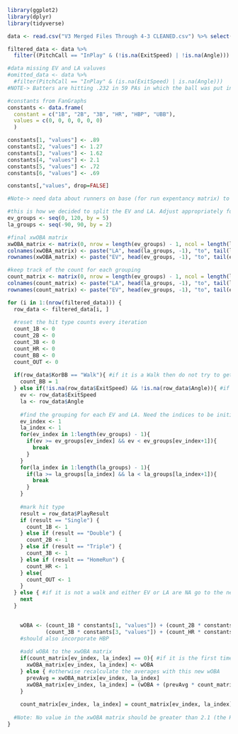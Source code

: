 ```r
library(ggplot2)
library(dplyr)
library(tidyverse)

data <- read.csv("V3 Merged Files Through 4-3 CLEANED.csv") %>% select(Date, Pitcher, PitcherId, PitcherThrows, PitcherTeam, Batter, BatterId, BatterSide, BatterTeam, KorBB, PlayResult, PitchCall, AutoHitType, HitType, OutsOnPlay, RunsScored, ExitSpeed, Angle, Direction, Distance, Barrel, Strikes)

filtered_data <- data %>%
  filter((PitchCall == "InPlay" & (!is.na(ExitSpeed) | !is.na(Angle))) | PlayResult=="Undefined")

#data missing EV and LA valuves
#omitted_data <- data %>%
  #filter(PitchCall == "InPlay" & (is.na(ExitSpeed) | is.na(Angle)))
#NOTE-> Batters are hitting .232 in 59 PAs in which the ball was put in play with no EV or LA data
```

```r
#constants from FanGraphs
constants <- data.frame(
  constant = c("1B", "2B", "3B", "HR", "HBP", "UBB"),
  values = c(0, 0, 0, 0, 0, 0) 
  )

constants[1, "values"] <- .89
constants[2, "values"] <- 1.27
constants[3, "values"] <- 1.62
constants[4, "values"] <- 2.1
constants[5, "values"] <- .72
constants[6, "values"] <- .69

constants[,"values", drop=FALSE]

#Note-> need data about runners on base (for run expentancy matrix) to calculate wOBA weights. Don't have that data in our dataframe
```

```r
#this is how we decided to split the EV and LA. Adjust appropriately for data size
ev_groups <- seq(0, 120, by = 5)  
la_groups <- seq(-90, 90, by = 2) 

#final xwOBA matrix
xwOBA_matrix <- matrix(0, nrow = length(ev_groups) - 1, ncol = length(la_groups) - 1)
colnames(xwOBA_matrix) <- paste("LA", head(la_groups, -1), "to", tail(la_groups, -1), sep = "_")
rownames(xwOBA_matrix) <- paste("EV", head(ev_groups, -1), "to", tail(ev_groups, -1), sep = "_")

#keep track of the count for each grouping
count_matrix <- matrix(0, nrow = length(ev_groups) - 1, ncol = length(la_groups) - 1)
colnames(count_matrix) <- paste("LA", head(la_groups, -1), "to", tail(la_groups, -1), sep = "_")
rownames(count_matrix) <- paste("EV", head(ev_groups, -1), "to", tail(ev_groups, -1), sep = "_")
```

```r
for (i in 1:(nrow(filtered_data))) {
  row_data <- filtered_data[i, ]
  
  #reset the hit type counts every iteration
  count_1B <- 0
  count_2B <- 0
  count_3B <- 0
  count_HR <- 0
  count_BB <- 0
  count_OUT <- 0
  
  if(row_data$KorBB == "Walk"){ #if it is a Walk then do not try to get EV and LA
    count_BB = 1
  } else if(!is.na(row_data$ExitSpeed) && !is.na(row_data$Angle)){ #if both EV and LA are not NA
    ev <- row_data$ExitSpeed
    la <- row_data$Angle
    
    #find the grouping for each EV and LA. Need the indices to be initialized outside of for loop
    ev_index <- 1
    la_index <- 1
    for(ev_index in 1:length(ev_groups) - 1){
      if(ev >= ev_groups[ev_index] && ev < ev_groups[ev_index+1]){
        break
      }
    }
    for(la_index in 1:length(la_groups) - 1){
      if(la >= la_groups[la_index] && la < la_groups[la_index+1]){
        break
      }
    }
    
    #mark hit type
    result = row_data$PlayResult
    if (result == "Single") {
      count_1B <- 1
    } else if (result == "Double") {
      count_2B <- 1
    } else if (result == "Triple") {
      count_3B <- 1
    } else if (result == "HomeRun") {
      count_HR <- 1
    } else{ 
      count_OUT <- 1
    }
  } else { #if it is not a walk and either EV or LA are NA go to the next row
    next
  }
  

    wOBA <- (count_1B * constants[1, "values"]) + (count_2B * constants[2, "values"]) + 
            (count_3B * constants[3, "values"]) + (count_HR * constants[4, "values"]) + (count_BB * constants[6, "values"])
    #should also incorporate HBP
    
    #add wOBA to the xwOBA matrix
    if(count_matrix[ev_index, la_index] == 0){ #if it is the first time then just insert the wOBA in the corresponding grouping in the matrix
      xwOBA_matrix[ev_index, la_index] <- wOBA
    } else { #otherwise recalculate the averages with this new wOBA
      prevAvg = xwOBA_matrix[ev_index, la_index]
      xwOBA_matrix[ev_index, la_index] = (wOBA + (prevAvg * count_matrix[ev_index, la_index]))/(count_matrix[ev_index, la_index] + 1)
    }
      
    count_matrix[ev_index, la_index] = count_matrix[ev_index, la_index] + 1
    
  #Note: No value in the xwOBA matrix should be greater than 2.1 (the HR constant) or less than 0
}
```
